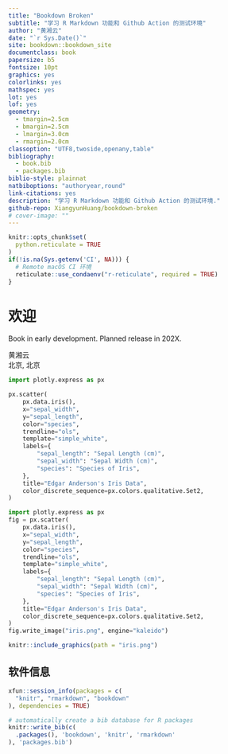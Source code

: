 ```yaml
--- 
title: "Bookdown Broken"
subtitle: "学习 R Markdown 功能和 Github Action 的测试环境"
author: "黄湘云"
date: "`r Sys.Date()`"
site: bookdown::bookdown_site
documentclass: book
papersize: b5
fontsize: 10pt
graphics: yes
colorlinks: yes
mathspec: yes
lot: yes
lof: yes
geometry:
  - tmargin=2.5cm
  - bmargin=2.5cm
  - lmargin=3.0cm
  - rmargin=2.0cm
classoption: "UTF8,twoside,openany,table"
bibliography: 
  - book.bib
  - packages.bib
biblio-style: plainnat
natbiboptions: "authoryear,round"
link-citations: yes
description: "学习 R Markdown 功能和 Github Action 的测试环境."
github-repo: XiangyunHuang/bookdown-broken
# cover-image: ""
---
```


\mainmatter

```r
knitr::opts_chunk$set(
  python.reticulate = TRUE
)
if(!is.na(Sys.getenv('CI', NA))) {
  # Remote macOS CI 环境
  reticulate::use_condaenv("r-reticulate", required = TRUE)
}
```

# 欢迎 {#welcome .unnumbered}
\chaptermark{欢迎}

::: {.rmdwarn data-latex="{警告}"}
Book in early development. Planned release in 202X. 
:::

::: {.flushright data-latex=""}
黄湘云  
北京, 北京
:::

```python
import plotly.express as px

px.scatter(
    px.data.iris(),
    x="sepal_width",
    y="sepal_length",
    color="species",
    trendline="ols",
    template="simple_white",
    labels={
        "sepal_length": "Sepal Length (cm)",
        "sepal_width": "Sepal Width (cm)",
        "species": "Species of Iris",
    },
    title="Edgar Anderson's Iris Data",
    color_discrete_sequence=px.colors.qualitative.Set2,
)
```
```python
import plotly.express as px
fig = px.scatter(
    px.data.iris(),
    x="sepal_width",
    y="sepal_length",
    color="species",
    trendline="ols",
    template="simple_white",
    labels={
        "sepal_length": "Sepal Length (cm)",
        "sepal_width": "Sepal Width (cm)",
        "species": "Species of Iris",
    },
    title="Edgar Anderson's Iris Data",
    color_discrete_sequence=px.colors.qualitative.Set2,
)
fig.write_image("iris.png", engine="kaleido")
```
```r
knitr::include_graphics(path = "iris.png")
```

## 软件信息 {#session .unnumbered}
\index{xfun}

```r
xfun::session_info(packages = c(
  "knitr", "rmarkdown", "bookdown"
), dependencies = TRUE)
```


```r
# automatically create a bib database for R packages
knitr::write_bib(c(
  .packages(), 'bookdown', 'knitr', 'rmarkdown'
), 'packages.bib')
```
